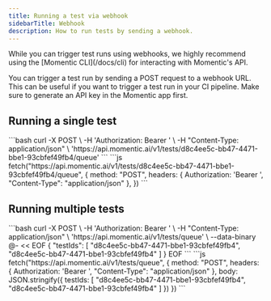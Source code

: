 ```yaml
---
title: Running a test via webhook
sidebarTitle: Webhook
description: How to run tests by sending a webhook.
---
```


<Warning>
  While you can trigger test runs using webhooks, we highly recommend using the
  [Momentic CLI](/docs/cli) for interacting with Momentic's API.
</Warning>

You can trigger a test run by sending a POST request to a webhook URL. This can be useful if you want to trigger a test run in your CI pipeline. Make sure to generate an API key in the Momentic app first.

## Running a single test

<Tabs>
  <Tab title="cURL">
```bash
curl -X POST \
  -H 'Authorization: Bearer <INSERT_API_KEY_HERE>' \
  -H "Content-Type: application/json" \
  'https://api.momentic.ai/v1/tests/d8c4ee5c-bb47-4471-bbe1-93cbfef49fb4/queue'
```
  </Tab>
  <Tab title="Fetch">
```js
fetch("https://api.momentic.ai/v1/tests/d8c4ee5c-bb47-4471-bbe1-93cbfef49fb4/queue", {
  method: "POST", 
  headers: {
    Authorization: 'Bearer <INSERT_API_KEY_HERE>',
    "Content-Type": "application/json"
  },
})
```
  </Tab>
</Tabs>

## Running multiple tests

<Tabs>
  <Tab title="cURL">
```bash
curl -X POST \
  -H 'Authorization: Bearer <INSERT_API_KEY_HERE>' \
  -H "Content-Type: application/json" \
  'https://api.momentic.ai/v1/tests/queue' \
  --data-binary @- << EOF
  {
    "testIds": [
      "d8c4ee5c-bb47-4471-bbe1-93cbfef49fb4",
      "d8c4ee5c-bb47-4471-bbe1-93cbfef49fb4"
    ]
  }
EOF
```
  </Tab>
  <Tab title="Fetch">
```js
fetch("https://api.momentic.ai/v1/tests/queue", {
  method: "POST", 
  headers: {
    Authorization: 'Bearer <INSERT_API_KEY_HERE>',
    "Content-Type": "application/json"
  },
  body: JSON.stringify({
    testIds: [
      "d8c4ee5c-bb47-4471-bbe1-93cbfef49fb4",
      "d8c4ee5c-bb47-4471-bbe1-93cbfef49fb4"
    ]
  })
})
```
  </Tab>
</Tabs>